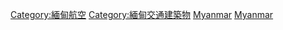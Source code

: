 {{Commonscat|Airports in Myanmar}}
{{Portal|航空}}

[[Category:緬甸航空|Category:緬甸航空]]
[[Category:緬甸交通建築物|Category:緬甸交通建築物]]
[[Category:東南亞機場|Myanmar]]
[[Category:亞洲各國機場|Myanmar]]